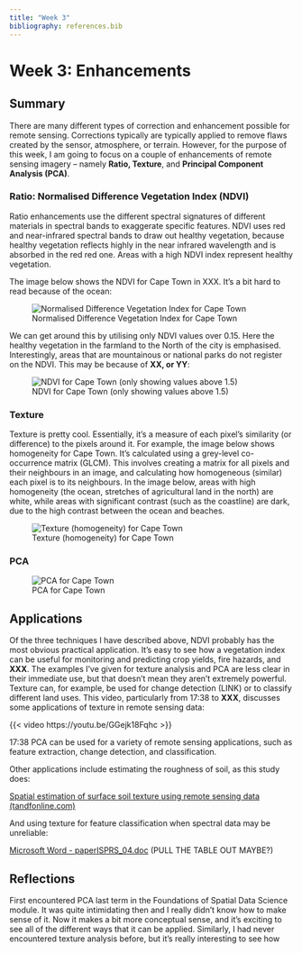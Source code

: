 ```yaml
---
title: "Week 3"
bibliography: references.bib
---
```


# Week 3: Enhancements

## Summary

There are many different types of correction and enhancement possible for remote sensing. Corrections typically are typically applied to remove flaws created by the sensor, atmosphere, or terrain. However, for the purpose of this week, I am going to focus on a couple of enhancements of remote sensing imagery -- namely **Ratio, Texture**, and **Principal Component Analysis (PCA)**.

### Ratio: Normalised Difference Vegetation Index (NDVI)

Ratio enhancements use the different spectral signatures of different materials in spectral bands to exaggerate specific features. NDVI uses red and near-infrared spectral bands to draw out healthy vegetation, because healthy vegetation reflects highly in the near infrared wavelength and is absorbed in the red red one. Areas with a high NDVI index represent healthy vegetation.

The image below shows the NDVI for Cape Town in XXX. It's a bit hard to read because of the ocean:

![Normalised Difference Vegetation Index for Cape Town](images/ndviplotm1.png)

We can get around this by utilising only NDVI values over 0.15. Here the healthy vegetation in the farmland to the North of the city is emphasised. Interestingly, areas that are mountainous or national parks do not register on the NDVI. This may be because of **XX, or YY**:

![NDVI for Cape Town (only showing values above 1.5)](images/ndviplotveg.png)

### Texture

Texture is pretty cool. Essentially, it's a measure of each pixel's similarity (or difference) to the pixels around it. For example, the image below shows homogeneity for Cape Town. It's calculated using a grey-level co-occurrence matrix (GLCM). This involves creating a matrix for all pixels and their neighbours in an image, and calculating how homogeneous (similar) each pixel is to its neighbours. In the image below, areas with high homogeneity (the ocean, stretches of agricultural land in the north) are white, while areas with significant contrast (such as the coastline) are dark, due to the high contrast between the ocean and beaches.

![Texture (homogeneity) for Cape Town](images/texture.png)

### PCA

![PCA for Cape Town](images/pca.png)

## Applications

Of the three techniques I have described above, NDVI probably has the most obvious practical application. It's easy to see how a vegetation index can be useful for monitoring and predicting crop yields, fire hazards, and **XXX**. The examples I've given for texture analysis and PCA are less clear in their immediate use, but that doesn't mean they aren't extremely powerful. Texture can, for example, be used for change detection (LINK) or to classify different land uses. This video, particularly from 17:38 to **XXX**, discusses some applications of texture in remote sensing data:

{{< video https://youtu.be/GGejk18Fqhc >}}

17:38 PCA can be used for a variety of remote sensing applications, such as feature extraction, change detection, and classification.

Other applications include estimating the roughness of soil, as this study does:

[Spatial estimation of surface soil texture using remote sensing data (tandfonline.com)](https://www.tandfonline.com/doi/pdf/10.1080/00380768.2013.802643)

And using texture for feature classification when spectral data may be unreliable:

[Microsoft Word - paperISPRS_04.doc](https://www.isprs.org/proceedings/XXXV/congress/comm4/papers/508.pdf) (PULL THE TABLE OUT MAYBE?)

## Reflections

First encountered PCA last term in the Foundations of Spatial Data Science module. It was quite intimidating then and I really didn't know how to make sense of it. Now it makes a bit more conceptual sense, and it's exciting to see all of the different ways that it can be applied. Similarly, I had never encountered texture analysis before, but it's really interesting to see how
